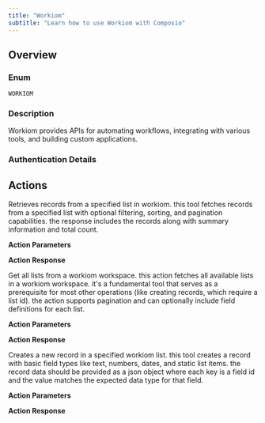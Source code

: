 ```yaml
---
title: "Workiom"
subtitle: "Learn how to use Workiom with Composio"
---
```



## Overview

### Enum
`WORKIOM`

### Description
Workiom provides APIs for automating workflows, integrating with
    various tools, and building custom applications.

### Authentication Details

<Accordion title="API_KEY">
<ParamField path="api_key" type="string" required={true}>
</ParamField>

</Accordion>


## Actions

<AccordionGroup>
<Accordion title="WORKIOM_GET_RECORDS">
Retrieves records from a specified list in workiom. this tool fetches records from a specified list with optional filtering, sorting, and pagination capabilities. the response includes the records along with summary information and total count.

**Action Parameters**

<ParamField path="list_id" type="string" required={true}>
</ParamField>

<ParamField path="max_result_count" type="integer">
</ParamField>

<ParamField path="skip_count" type="integer">
</ParamField>

<ParamField path="sorting" type="string">
</ParamField>

<ParamField path="filters" type="array">
</ParamField>


**Action Response**

<ParamField path="data" type="object">
</ParamField>

<ParamField path="successful" type="boolean">
</ParamField>

<ParamField path="error" type="">
</ParamField>

</Accordion>

<Accordion title="WORKIOM_GET_ALL_LISTS">
Get all lists from a workiom workspace. this action fetches all available lists in a workiom workspace. it's a fundamental tool that serves as a prerequisite for most other operations (like creating records, which require a list id). the action supports pagination and can optionally include field definitions for each list.

**Action Parameters**

<ParamField path="workspace_id" type="string" required={true}>
</ParamField>

<ParamField path="page_size" type="integer" default="50">
</ParamField>

<ParamField path="page_number" type="integer" default="1">
</ParamField>

<ParamField path="include_fields" type="boolean" default="True">
</ParamField>


**Action Response**

<ParamField path="data" type="object">
</ParamField>

<ParamField path="successful" type="boolean">
</ParamField>

<ParamField path="error" type="">
</ParamField>

</Accordion>

<Accordion title="WORKIOM_CREATE_RECORD">
Creates a new record in a specified workiom list. this tool creates a record with basic field types like text, numbers, dates, and static list items. the record data should be provided as a json object where each key is a field id and the value matches the expected data type for that field.

**Action Parameters**

<ParamField path="list_id" type="string" required={true}>
</ParamField>

<ParamField path="record_data" type="object" required={true}>
</ParamField>


**Action Response**

<ParamField path="data" type="object">
</ParamField>

<ParamField path="successful" type="boolean">
</ParamField>

<ParamField path="error" type="">
</ParamField>

</Accordion>

</AccordionGroup>
